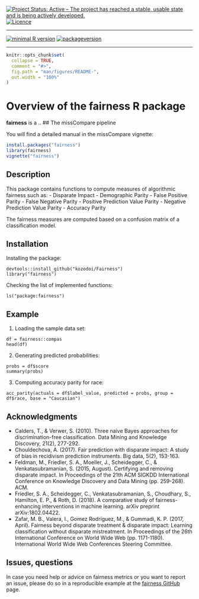 <!-- rmarkdown v1 -->

[![Project Status: Active – The project has reached a stable, usable state and is being actively developed.](https://www.repostatus.org/badges/latest/active.svg)](https://www.repostatus.org/#active)
[![Licence](https://img.shields.io/github/license/mashape/apistatus.svg)](http://choosealicense.com/licenses/mit/)

---

[![minimal R version](https://img.shields.io/badge/R%3E%3D-3.6.0-6666ff.svg)](https://cran.r-project.org/)
[![packageversion](https://img.shields.io/badge/Package%20version-0.0.0.9000-orange.svg?style=flat-square)](commits/master)

---

<!-- README.md is generated from README.Rmd. Please edit that file -->

```r
knitr::opts_chunk$set(
  collapse = TRUE,
  comment = "#>",
  fig.path = "man/figures/README-",
  out.width = "100%"
)
```

# Overview of the fairness R package

**fairness** is a ..
## The missCompare pipeline

You will find a detailed manual in the missCompare vignette:
```r
install.packages("fairness")
library(fairness)
vignette("fairness")
```

## Description

This package contains functions to compute measures of algorithmic fairness such as:
- Disparate Impact
- Demographic Parity
- False Positive Parity
- False Negative Parity
- Positive Prediction Value Parity
- Negative Prediction Value Parity
- Accuracy Parity


The fairness measures are computed based on a confusion matrix of a classification model.


## Installation


Installing the package:
```
devtools::install_github("kozodoi/Fairness")
library("fairness")
```

Checking the list of implemented functions:
```
ls("package:fairness")
```


## Example

1) Loading the sample data set:
```
df = fairness::compas
head(df)
```

2) Generating predicted probabilities:
```
probs = df$score
summary(probs)
```

3) Computing accuracy parity for race:
```
acc_parity(actuals = df$label_value, predicted = probs, group = df$race, base = "Caucasian")
```


## Acknowledgments
- Calders, T., & Verwer, S. (2010). Three naive Bayes approaches for discrimination-free classification. Data Mining and Knowledge Discovery, 21(2), 277-292.
- Chouldechova, A. (2017). Fair prediction with disparate impact: A study of bias in recidivism prediction instruments. Big data, 5(2), 153-163.
- Feldman, M., Friedler, S. A., Moeller, J., Scheidegger, C., & Venkatasubramanian, S. (2015, August). Certifying and removing disparate impact. In Proceedings of the 21th ACM SIGKDD International Conference on Knowledge Discovery and Data Mining (pp. 259-268). ACM.
- Friedler, S. A., Scheidegger, C., Venkatasubramanian, S., Choudhary, S., Hamilton, E. P., & Roth, D. (2018). A comparative study of fairness-enhancing interventions in machine learning. arXiv preprint arXiv:1802.04422.
- Zafar, M. B., Valera, I., Gomez Rodriguez, M., & Gummadi, K. P. (2017, April). Fairness beyond disparate treatment & disparate impact: Learning classification without disparate mistreatment. In Proceedings of the 26th International Conference on World Wide Web (pp. 1171-1180). International World Wide Web Conferences Steering Committee.


## Issues, questions

In case you need help or advice on fairness metrics or you want to report an issue, please do so in a reproducible example at the [fairness GitHub](https://github.com/kozodoi/Fairness/issues) page.

